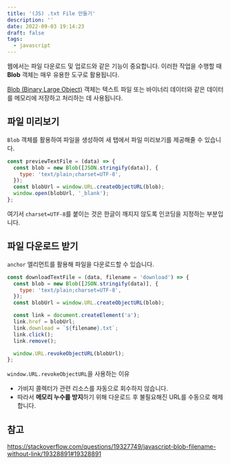 ```yaml
---
title: '(JS) .txt File 만들기'
description: ''
date: 2022-09-03 19:14:23
draft: false
tags:
  - javascript
---
```


웹에서는 파일 다운로드 및 업로드와 같은 기능이 중요합니다.
이러한 작업을 수행할 때 **Blob** 객체는 매우 유용한 도구로 활용됩니다.

[Blob (Binary Large Object)](https://developer.mozilla.org/ko/docs/Web/API/Blob) 객체는 텍스트 파일 또는 바이너리 데이터와 같은 데이터를 메모리에 저장하고 처리하는 데 사용됩니다.

## 파일 미리보기

`Blob` 객체를 활용하여 파일을 생성하여 새 탭에서 파일 미리보기를 제공해줄 수 있습니다.

```js {3}
const previewTextFile = (data) => {
  const blob = new Blob([JSON.stringify(data)], {
    type: 'text/plain;charset=UTF-8',
  });
  const blobUrl = window.URL.createObjectURL(blob);
  window.open(blobUrl, '_blank');
};
```

여기서 `charset=UTF-8`를 붙이는 것은 한글이 깨지지 않도록 인코딩을 지정하는 부분입니다.

## 파일 다운로드 받기

`anchor` 엘리먼트를 활용해 파일을 다운로드할 수 있습니다.

```js {9, 13}
const downloadTextFile = (data, filename = 'download') => {
  const blob = new Blob([JSON.stringify(data)], {
    type: 'text/plain;charset=UTF-8',
  });
  const blobUrl = window.URL.createObjectURL(blob);

  const link = document.createElement('a');
  link.href = blobUrl;
  link.download = `${filename}.txt`;
  link.click();
  link.remove();

  window.URL.revokeObjectURL(blobUrl);
};
```

`window.URL.revokeObjectURL`을 사용하는 이유

- 가비지 콜렉터가 관련 리소스를 자동으로 회수하지 않습니다.
- 따라서 **메모리 누수를 방지**하기 위해 다운로드 후 불필요해진 URL를 수동으로 해제합니다.

## 참고

https://stackoverflow.com/questions/19327749/javascript-blob-filename-without-link/19328891#19328891
